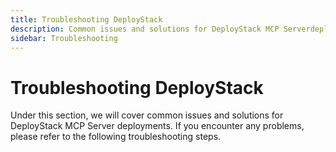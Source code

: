 ```yaml
---
title: Troubleshooting DeployStack
description: Common issues and solutions for DeployStack MCP Serverdeployments
sidebar: Troubleshooting
---
```


# Troubleshooting DeployStack

Under this section, we will cover common issues and solutions for DeployStack MCP Server deployments. If you encounter any problems, please refer to the following troubleshooting steps.